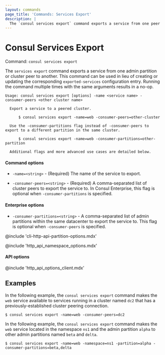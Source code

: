 ```yaml
---
layout: commands
page_title: 'Commands: Services Export'
description: |
  The `consul services export` command exports a service from one peer or admin partition to another.
---
```


# Consul Services Export

Command: `consul services export`

The `services export` command exports a service from one admin partition
or cluster peer to another. This command can be used in lieu of creating or updating the corresponding
`exported-services` configuration entry. Running the command multiple times with the same
arguments results in a no-op.

```text
Usage: consul services export [options] -name <service name> -consumer-peers <other cluster name>

  Export a service to a peered cluster.

      $ consul services export -name=web -consumer-peers=other-cluster

  Use the -consumer-partitions flag instead of -consumer-peers to export to a different partition in the same cluster.

      $ consul services export -name=web -consumer-partitions=other-partition

  Additional flags and more advanced use cases are detailed below.
```

#### Command options

- `-name=<string>` - (Required) The name of the service to export.

- `-consumer-peers=<string>` - (Required) A comma-separated list of cluster peers to export the service to.
  In Consul Enterprise, this flag is optional when `-consumer-partitions` is specified.

#### Enterprise options

- `-consumer-partitions=<string>` - A comma-separated list of admin partitions within the
  same datacenter to export the service to. This flag is optional when `-consumer-peers` is specified.

@include 'cli-http-api-partition-options.mdx'

@include 'http_api_namespace_options.mdx'

#### API options

@include 'http_api_options_client.mdx'

## Examples

In the following example, the `consul services export` command makes the `web` service available to services running in a cluster named `dc2` that has a previously-established cluster peering connection.

```shell-session hideClipboard
$ consul services export -name=web -consumer-peers=dc2
```

In the following example, the `consul services export` command makes the `web` service located in the
namespace `ns1` and the admin partition `alpha` to other admin partitions named `beta` and `delta`.

```shell-session hideClipboard
$ consul services export -name=web -namespace=ns1 -partition=alpha -consumer-partitions=beta,delta
```
